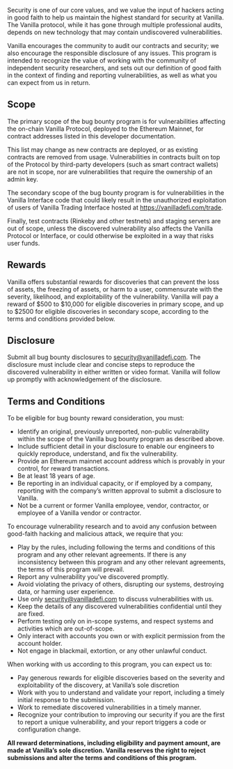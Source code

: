 
<StaticPage SEOTitle='Bug Bounty' pageTitle='Bug Bounty Program'>

Security is one of our core values, and we value the input of hackers acting in good faith to help us maintain the highest standard for security at Vanilla. The Vanilla protocol, while it has gone through multiple professional audits, depends on new technology that may contain undiscovered vulnerabilities.

Vanilla encourages the community to audit our contracts and security; we also encourage the responsible disclosure of any issues. This program is intended to recognize the value of working with the community of independent security researchers, and sets out our definition of good faith in the context of finding and reporting vulnerabilities, as well as what you can expect from us in return.

## Scope

The primary scope of the bug bounty program is for vulnerabilities affecting the on-chain Vanilla Protocol, deployed to the Ethereum Mainnet, for contract addresses listed in this developer documentation.

This list may change as new contracts are deployed, or as existing contracts are removed from usage. Vulnerabilities in contracts built on top of the Protocol by third-party developers (such as smart contract wallets) are not in scope, nor are vulnerabilities that require the ownership of an admin key.

The secondary scope of the bug bounty program is for vulnerabilities in the Vanilla Interface code that could likely result in the unauthorized exploitation of users of Vanilla Trading Interface hosted at https://vanilladefi.com/trade.

Finally, test contracts (Rinkeby and other testnets) and staging servers are out of scope, unless the discovered vulnerability also affects the Vanilla Protocol or Interface, or could otherwise be exploited in a way that risks user funds.


## Rewards

Vanilla offers substantial rewards for discoveries that can prevent the loss of assets, the freezing of assets, or harm to a user, commensurate with the severity, likelihood, and exploitability of the vulnerability. Vanilla will pay a reward of $500 to $10,000 for eligible discoveries in primary scope, and up to $2500 for eligible discoveries in secondary scope, according to the terms and conditions provided below.

## Disclosure

Submit all bug bounty disclosures to <a href="mailto:security@vanilladefi.com">security@vanilladefi.com</a>. The disclosure must include clear and concise steps to reproduce the discovered vulnerability in either written or video format. Vanilla will follow up promptly with acknowledgement of the disclosure.

## Terms and Conditions

To be eligible for bug bounty reward consideration, you must:
* Identify an original, previously unreported, non-public vulnerability within the scope of the Vanilla bug bounty program as described above.
* Include sufficient detail in your disclosure to enable our engineers to quickly reproduce, understand, and fix the vulnerability.
* Provide an Ethereum mainnet account address which is provably in your control, for reward transactions.
* Be at least 18 years of age.
* Be reporting in an individual capacity, or if employed by a company, reporting with the company’s written approval to submit a disclosure to Vanilla.
* Not be a current or former Vanilla employee, vendor, contractor, or employee of a Vanilla vendor or contractor.

To encourage vulnerability research and to avoid any confusion between good-faith hacking and malicious attack, we require that you:

* Play by the rules, including following the terms and conditions of this program and any other relevant agreements. If there is any inconsistency between this program and any other relevant agreements, the terms of this program will prevail.
* Report any vulnerability you've discovered promptly.
* Avoid violating the privacy of others, disrupting our systems, destroying data, or harming user experience.
* Use only <a href="mailto:security@vanilladefi.com">security@vanilladefi.com</a> to discuss vulnerabilities with us.
* Keep the details of any discovered vulnerabilities confidential until they are fixed.
* Perform testing only on in-scope systems, and respect systems and activities which are out-of-scope.
* Only interact with accounts you own or with explicit permission from the account holder.
* Not engage in blackmail, extortion, or any other unlawful conduct.

When working with us according to this program, you can expect us to:

* Pay generous rewards for eligible discoveries based on the severity and exploitability of the discovery, at Vanilla’s sole discretion
* Work with you to understand and validate your report, including a timely initial response to the submission.
* Work to remediate discovered vulnerabilities in a timely manner.
* Recognize your contribution to improving our security if you are the first to report a unique vulnerability, and your report triggers a code or configuration change.

**All reward determinations, including eligibility and payment amount, are made at Vanilla’s sole discretion. Vanilla reserves the right to reject submissions and alter the terms and conditions of this program.**

</StaticPage>
